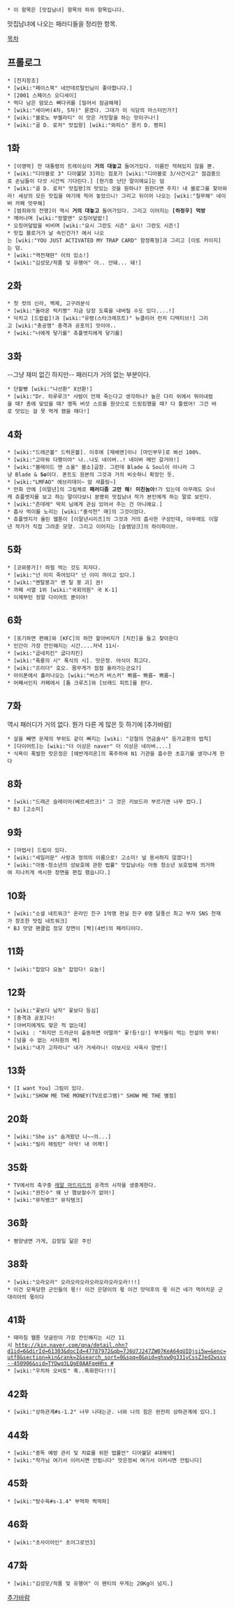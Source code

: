  * 이 항목은 [맛집남녀] 항목의 하위 항목입니다.
맛집남녀에 나오는 패러디들을 정리한 항목.

[[목차]]
== 프롤로그 ==
 * [천지창조]
 * [wiki:"페이스북" 네안데르탈인님이 좋아합니다.]
 * [2001 스페이스 오디세이]
 * 먹다 남은 맘모스 뼈다귀를 [밀어서 잠금해제]
 * [wiki:"세이버(4차, 5차)" 묻겠다. 그대가 이 식당의 마스터인가?]
 * [wiki:"블로노 부첼라티" 이 맛은 거짓말을 하는 맛이구나!]
 * [wiki:"골 D. 로저" 맛집왕] [wiki:"와피스" 몽키 D. 짱피]
== 1화 ==
 * [이명박] 전 대통령의 트레이싱이 '''거의 대놓고''' 들어가있다. 이름만 적혀있지 않을 뿐.
 * [wiki:"디아블로 3" 디아불닭 3]라는 점포가 [wiki:"디아블로 3/사건사고" 점검중으로 손님들이 다섯 시간씩 기다린다.] [현기증 난단 말이에요]는 덤
 * [wiki:"골 D. 로저" 맛집왕]의 맛있는 것을 원하나? 원한다면 주지! 내 블로그를 찾아와라! 세상의 모든 맛집을 여기에 적어 놓았으니! 그리고 뒤이어 나오는 [wiki:"칠무해" 네이버 카페 맛무해]
 * [범죄와의 전쟁]이 역시 '''거의 대놓고''' 들어가있다. 그리고 이어지는 '''[하정우] 먹방'''
 * 깨어나며 [wiki:"정열맨" 오징어덮밥!]
 * 오징어덮밥을 비비며 [wiki:"요시 그란도 시즌" 요시! 그란도 시즌!]
 * 맛집 블로거가 날 속인건가? 에서 나오는 [wiki:"YOU JUST ACTIVATED MY TRAP CARD" 함정흑형]과 그리고 [이토 카이지]는 덤.
 * [wiki:"역전재판" 이의 있소!]
 * [wiki:"김성모/작품 및 유행어" 아.. 안돼... 돼!]
== 2화 ==
 * 첫 컷의 신라, 백제, 고구려분식
 * [wiki:"돌아온 럭키짱" 지금 당장 도륙을 내버릴 수도 있다....!]
 * 닥치고 [드랍쉽]!과 [wiki:"유령(스타크래프트)" 뉴클리어 런치 디텍티브!] 그리고 [wiki:"충공깽" 충격과 공포의] 맛이야..
 * [wiki:"너에게 닿기를" 츄플엣지에게 닿기를]
== 3화 ==
--그냥 재미 없긴 하지만-- 패러디가 거의 없는 부분이다.
 * 단팥빵 [wiki:"나선환" X선환!]
 * [wiki:"Dr. 히루루크" 사람이 언제 죽는다고 생각하나? 높은 다리 위에서 뛰어내렸을 때? 총에 맞았을 때? 맹독 버섯 스프를 원샷으로 드링킹했을 때? 다 틀렸어! 그건 바로 맛있는 걸 못 먹게 됐을 때다!]
== 4화 ==
 * [wiki:"드래곤볼" 드럭온볼]. 이후에 [재배맨]이나 [마인부우]로 봐선 100%.
 * [wiki:"고마워 다행이야" 나..나도 네이버..! 네이버 메인 갈거야!]
 * [wiki:"블레이드 앤 소울" 블소]곱창. 그런데 Blade & Soul이 아니라 그냥 Blade & '''So'''이다. 폰트도 원본의 그것과 거의 비슷하니 확정인 듯.
 * [wiki:"LMFAO" 에브리데이~ 암 셔플링~]
 * 만화 안에 [이말년]의 그림체로 '''패러디좀 고만 해! 미친놈아!'''가 있는데 아무래도 오너캐 츄플엣지를 보고 하는 말이다보니 분명히 맛집남녀 작가 본인에게 하는 말로 보인다.
 * [wiki:"츤데레" 딱히 님에게 관심 있어서 주는 건 아니에요.]
 * 흡사 먹이를 노리는 [wiki:"홍석천" 매]의 그것이었다.
 * 츄플엣지가 올린 웹툰이 [이말년시리즈]의 그것과 거의 흡사한 구성인데, 아무래도 이말년 작가가 직접 그려준 모양. 그리고 이어지는 [슬램덩크]의 하이파이브.
== 5화 ==
 * [코와붕가]! 하필 먹는 것도 피자다.
 * [wiki:"넌 이미 죽어있다" 넌 이미 까이고 있다.]
 * [wiki:"멘탈붕괴" 멘 탈 붕 괴] 권!
 * 까페 서열 1위 [wiki:"국회의원" 국 K-1]
 * 이제부턴 정말 다이어트 뿐이야!
== 6화 ==
 * [포기하면 편해]와 [KFC]의 하얀 할아버지가 [치킨]을 들고 찾아온다
 * 인간이 가장 잔인해지는 시간....저녁 11시-
 * [wiki:"굽네치킨" 굽다치킨]
 * [wiki:"폭룡의 시" 폭식의 시]. 맛은정. 야식이 최고다.
 * [wiki:"프리더" 호오. 몸무게가 점점 올라가는군요?]
 * 아이폰에서 흘러나오는 [wiki:"버스커 버스커" 뽜름~ 뽜름~ 뽜름~]
 * 어째서인지 카페에서 [톰 크루즈]와 [브래드 피트]를 판다.
== 7화 ==
역시 패러디가 거의 없다. 뭔가 다른 게 많은 듯 하기에 [추가바람]
 * 살을 빼면 문제의 부위도 같이 빠지는 [wiki: "강철의 연금술사" 등가교환의 법칙]
 * [다이어트]는 [wiki:"더 이상은 naver" 더 이상은 네이버....]
 * 식욕이 폭발한 맛은정은 [에반게리온]의 폭주하여 N1 기관을 흡수한 초호기를 생각나게 한다
== 8화 ==
 * [wiki:"드래곤 슬레이어(베르세르크)" 그 것은 키보드라 부르기엔 너무 컸다.]
 * BJ [고소미]
== 9화 ==
 * [마법사] 드립이 있다.
 * [wiki:"세일러문" 사랑과 정의의 이름으로! 고소미! 널 용서하지 않겠다!]
 * [wiki:"아동·청소년의 성보호에 관한 법률" 맛집남녀는 아동 청소년 보호법에 의거하여 지나치게 섹시한 장면을 편집 했습니다.]
== 10화 ==
 * [wiki:"소셜 네트워크" 온라인 친구 1억명 현실 친구 0명 달풍선 최고 부자 SNS 천재가 창조한 맛집 네트워크]
 * BJ 맛양 팬클럽 정모 장면이 [짝](4번)의 패러디이다.
== 11화 ==
 * [wiki:"잡았다 요놈" 잡았다! 요놈!]
== 12화 ==
 * [wiki:"꽃보다 남자" 꽃보다 등심]
 * [충격과 공포]다!
 * [아버지에게도 맞은 적 없는데]
 * [wiki : "하지만 드라군이 출동하면 어떨까" 꽃!등!심!] 부자들이 먹는 전설의 부위!
 * [넘을 수 없는 사차원의 벽]
 * [wiki:"내가 고자라니" 내가 거세라니! 이보시오 사육사 양반!]
== 13화 ==
 * [I want You] 그림이 있다.
 * [wiki:"SHOW ME THE MONEY(TV프로그램)" SHOW ME THE 별점]
== 20화 ==
 * [wiki:"She is" 숨겨왔던 나~~의...]
 * [wiki:"빌리 헤링턴" 아악! 내 어깨!]
== 35화 ==
 * TV에서의 축구중 [[레알 마드리드]]의 공격의 시작을 생중계한다.
 * [wiki:"권진수" 왜 난 햄보칼수가 없어!]
 * [wiki:"뮤직뱅크" 뮤직탱크]
== 36화 ==
 * 평양냉면 가게, 김정일 닮은 주인
== 38화 ==
 * [wiki:"오라오라" 오라오라오라오라오라오라오라!!!]
 * 이건 모욕당한 군인들의 몫!! 이건 은뎡이의 몫 이건 맛덕후의 몫 이건 네가 먹어치운 군대리아의 몫이다
== 41화 ==
 * 때마침 웹툰 덧글란이 가장 잔인해지는 시간 11시 [[http://kin.naver.com/qna/detail.nhn?d1id=6&dirId=61303&docId=47787972&qb=7J6U7J247ZW07KeA64qUIDjsi5w=&enc=utf8&section=kin&rank=2&search_sort=0&spq=0&pid=ghvw0g331yCssZJed2wssv--450906&sid=TYDwq3LQgE0AAFqeHhs #]]
 * [wiki:"우치하 오비토" 흑..흑화한다!!!]
== 42화 ==
 * [wiki:"상하관계#s-1.2" 너무 나대는군. 너와 나의 힘은 완전히 상하관계에 있다.]
== 44화 ==
 * [wiki:"중독 예방 관리 및 치료를 위한 법률안" 디아불닭 4대해악]
 * [wiki:"작가님 여기서 이러시면 안됩니다" 맛은정씨 여기서 이러시면 안됩니다]
== 45화 ==
 * [wiki:"탕수육#s-1.4" 부먹파 찍먹파]
== 46화 ==
 * [wiki:"초사이어인" 초어그로언3]
== 47화 ==
 * [wiki:"김성모/작품 및 유행어" 이 팬티의 무게는 20Kg이 넘지.]
[[추가바람]]
